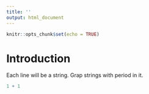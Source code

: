 ```yaml
---
title: ''
output: html_document
---
```


```r
knitr::opts_chunk$set(echo = TRUE)
```


# Introduction


Each line will be a string. Grap strings with period in it.
```r

1 + 1
```
